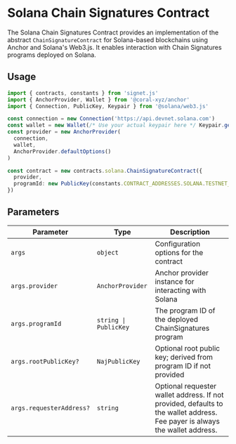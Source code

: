 # Solana Chain Signatures Contract

The Solana Chain Signatures Contract provides an implementation of the abstract `ChainSignatureContract` for Solana-based blockchains using Anchor and Solana's Web3.js. It enables interaction with Chain Signatures programs deployed on Solana.

## Usage

```ts twoslash
import { contracts, constants } from 'signet.js'
import { AnchorProvider, Wallet } from '@coral-xyz/anchor'
import { Connection, PublicKey, Keypair } from '@solana/web3.js'

const connection = new Connection('https://api.devnet.solana.com')
const wallet = new Wallet(/* Use your actual keypair here */ Keypair.generate())
const provider = new AnchorProvider(
  connection,
  wallet,
  AnchorProvider.defaultOptions()
)

const contract = new contracts.solana.ChainSignatureContract({
  provider,
  programId: new PublicKey(constants.CONTRACT_ADDRESSES.SOLANA.TESTNET_DEV),
})
```

## Parameters

| Parameter                | Type                  | Description                                                                                                                 |
| ------------------------ | --------------------- | --------------------------------------------------------------------------------------------------------------------------- |
| `args`                   | `object`              | Configuration options for the contract                                                                                      |
| `args.provider`          | `AnchorProvider`      | Anchor provider instance for interacting with Solana                                                                        |
| `args.programId`         | `string \| PublicKey` | The program ID of the deployed ChainSignatures program                                                                      |
| `args.rootPublicKey?`    | `NajPublicKey`        | Optional root public key; derived from program ID if not provided                                                           |
| `args.requesterAddress?` | `string`              | Optional requester wallet address. If not provided, defaults to the wallet address. Fee payer is always the wallet address. |
